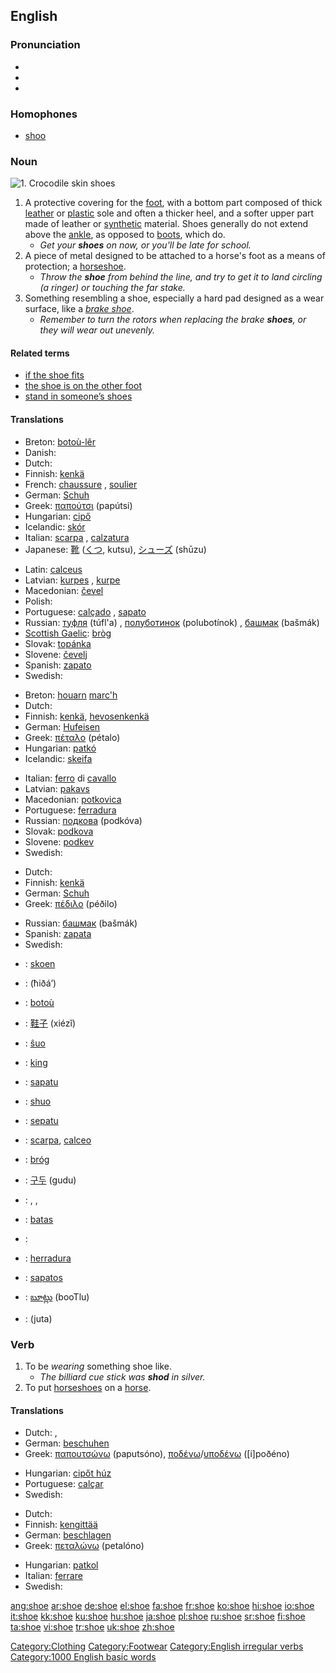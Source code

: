 ==English==

===Pronunciation===
* {{IPA|/ʃuː/}}
* {{audio|en-us-shoe.ogg|Audio (US)}}
* {{rhymes|uː}}

===Homophones===
*[[shoo]]

===Noun===
[[Image:Bristol.zoo.crocshoes.arp.jpg|thumb|1. Crocodile skin shoes]]
{{en-noun}}
# A protective covering for the [[foot]], with a bottom part composed of thick [[leather]] or [[plastic]] sole and often a thicker heel, and a softer upper part made of leather or [[synthetic]] material.  Shoes generally do not extend above the [[ankle]], as opposed to [[boot|boots]], which do.
#* ''Get your '''shoes''' on now, or you'll be late for school.''
# A piece of metal designed to be attached to a horse's foot as a means of protection; a [[horseshoe]].
#* ''Throw the '''shoe''' from behind the line, and try to get it to land circling (a ringer) or touching the far stake.''
# Something resembling a shoe, especially a hard pad designed as a wear surface, like a ''[[brake shoe]]''.
#* ''Remember to turn the rotors when replacing the brake '''shoes''', or they will wear out unevenly.''

[[Category:Clothing]]
[[Category:Footwear]]

====Related terms====
*[[if the shoe fits]]
*[[the shoe is on the other foot]]
*[[stand in someone’s shoes]]

====Translations====
{{trans-top|protective covering for the foot}}
*Breton: [[botoù-lêr]] {{p}}
*Danish: {{t|da|sko}}
*Dutch: {{t|nl|schoen|m}}
*Finnish: [[kenkä]]
*French: [[chaussure]] {{f}}, [[soulier]] {{m}}
*German: [[Schuh]] {{m}}
*Greek: [[παπούτσι]] (papútsi) {{n}}
*Hungarian: [[cipő]]
*Icelandic: [[skór]] {{m}}
*Italian: [[scarpa]] {{f}}, [[calzatura]] {{f}}
*Japanese: [[靴]] ([[くつ]], kutsu), [[シューズ]] (shūzu)
{{trans-mid}}
*Latin: [[calceus]] {{m}}
*Latvian: [[kurpes]] {{f}} {{p}}, [[kurpe]] {{s}}
*Macedonian: [[čevel]] {{m}}
*Polish: {{t|pl|but|m}}
*Portuguese: [[calçado]] {{m}}, [[sapato]] {{m}}
*Russian: [[туфля]] (túfl'a) {{f}}, [[полуботинок]] (polubotínok) {{m}}, [[башмак]] (bašmák) {{m}}
*[[Scottish Gaelic]]: [[bròg]] {{f}}
*Slovak: [[topánka]] {{f}}
*Slovene: [[čevelj]] {{m}}
*Spanish: [[zapato]] {{m}}
*Swedish: {{t|sv|sko|c}}
{{trans-bottom}}

{{trans-top|piece of metal designed to be attached to a horse’s foot}}
*Breton: [[houarn]] [[marc'h]] {{m}}
*Dutch: {{t|nl|hoefijzer|n}}
*Finnish: [[kenkä]], [[hevosenkenkä]]
*German: [[Hufeisen]] {{n}}
*Greek: [[πέταλο]] (pétalo) {{n}}
*Hungarian: [[patkó]]
*Icelandic: [[skeifa]] {{f}}
{{trans-mid}}
*Italian: [[ferro]] {{m}} di [[cavallo]]
*Latvian: [[pakavs]] {{m}}
*Macedonian: [[potkovica]] {{f}}
*Portuguese: [[ferradura]] {{f}}
*Russian: [[подкова]] (podkóva) {{f}}
*Slovak: [[podkova]] {{f}}
*Slovene: [[podkev]] {{f}}
*Swedish: {{t|sv|sko|c}}
{{trans-bottom}}

{{trans-top|Something resembling a shoe (e.g. brake shoe)}}
*Dutch: {{t|nl|schoen|m}}
*Finnish: [[kenkä]]
*German: [[Schuh]] {{m}}
*Greek: [[πέδιλο]] (péðilo) {{n}}
{{trans-mid}}
*Russian: [[башмак]] (bašmák) {{m}}
*Spanish: [[zapata]] {{f}}
*Swedish: {{t|sv|sko|c}}
{{trans-bottom}}

{{checktrans}}
{{trans-top|Translations to be categorized}}
*{{ttbc|Afrikaans}}: [[skoen]]
*{{ttbc|Arabic}}: {{ARchar|[[حذاء]]}} (ħiðá’)
*{{ttbc|Breton}}: [[botoù]] {{p}}
*{{ttbc|Chinese}}: [[鞋子]] (xiézǐ)
*{{ttbc|Esperanto}}: [[ŝuo]]
*{{ttbc|Estonian}}: [[king#Estonian|king]]
*{{ttbc|Guaraní}}: [[sapatu]]
*{{ttbc|Ido}}: [[shuo]]
*{{ttbc|Indonesian}}: [[sepatu]]
{{trans-mid}}
*{{ttbc|Interlingua}}: [[scarpa]], [[calceo]]
*{{ttbc|Irish}}: [[bróg]] {{f}}
*{{ttbc|Korean}}: [[구두]] (gudu)
*{{ttbc|Kurdish}}: {{t|ku|pêlav|f}}, {{t|ku|sol|f}}, {{t|ku|şekal|f}}
*{{ttbc|Lithuanian}}: [[batas]]
*{{ttbc|Polish}}: {{t|pl|but|m}}
*{{ttbc|Spanish}}: [[herradura]] {{f}}
*{{ttbc|Tagalog}}: [[sapatos]]
*{{ttbc|Telugu}}: [[బూట్లు]] (booTlu)
*{{ttbc|Urdu}}: {{URchar|[[جوتا]]}} (juta)
{{trans-bottom}}

===Verb===
[[Category:English irregular verbs]]
{{en-verb|shoes|shoeing|shod}}

# To be ''wearing'' something shoe like.
#* ''The billiard cue stick was '''shod''' in silver.''
# To put [[horseshoe]]s on a [[horse]].

====Translations====
{{trans-top|to furnish with shoes}}
*Dutch: {{t|nl|schoenen}} {{t|nl|aantrekken}}, {{t|nl|schoeien}}
*German: [[beschuhen]]
*Greek: [[παπουτσώνω]] (paputsóno), [[ποδένω]]/[[υποδένω]] ([i]poðéno)
{{trans-mid}}
*Hungarian: [[cipőt húz]]
*Portuguese: [[calçar]]
*Swedish: {{t|sv|sko}}
{{trans-bottom}}

{{trans-top|to put horseshoes on a horse}}
*Dutch: {{t|nl|beslaan}}
*Finnish: [[kengittää]]
*German: [[beschlagen]]
*Greek: [[πεταλώνω]] (petalóno)
{{trans-mid}}
*Hungarian: [[patkol]]
*Italian: [[ferrare]] 
*Swedish: {{t|sv|sko}}
{{trans-bottom}}

[[Category:1000 English basic words]]

[[ang:shoe]]
[[ar:shoe]]
[[de:shoe]]
[[el:shoe]]
[[fa:shoe]]
[[fr:shoe]]
[[ko:shoe]]
[[hi:shoe]]
[[io:shoe]]
[[it:shoe]]
[[kk:shoe]]
[[ku:shoe]]
[[hu:shoe]]
[[ja:shoe]]
[[pl:shoe]]
[[ru:shoe]]
[[sr:shoe]]
[[fi:shoe]]
[[ta:shoe]]
[[vi:shoe]]
[[tr:shoe]]
[[uk:shoe]]
[[zh:shoe]]